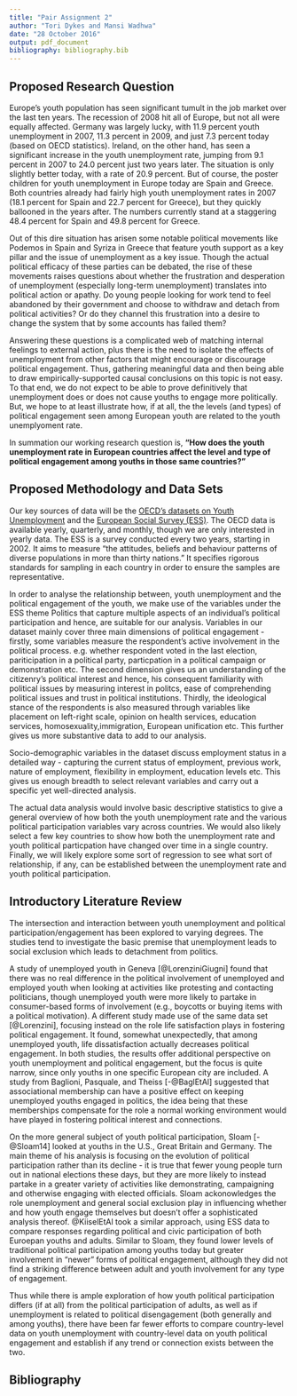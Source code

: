 ```yaml
---
title: "Pair Assignment 2"
author: "Tori Dykes and Mansi Wadhwa"
date: "28 October 2016"
output: pdf_document
bibliography: bibliography.bib
---
```


## Proposed Research Question

Europe's youth population has seen significant tumult in the job market over the last ten years. The recession of 2008 hit all of Europe, but not all were equally affected. Germany was largely lucky, with 11.9 percent youth unemployment in 2007, 11.3 percent in 2009, and just 7.3 percent today (based on OECD statistics). Ireland, on the other hand, has seen a significant increase in the youth unemployment rate, jumping from 9.1 percent in 2007 to 24.0 percent just two years later. The situation is only slightly better today, with a rate of 20.9 percent. But of course, the poster children for youth unemployment in Europe today are Spain and Greece. Both countries already had fairly high youth unemployment rates in 2007 (18.1 percent for Spain and 22.7 percent for Greece), but they quickly ballooned in the years after. The numbers currently stand at a staggering 48.4 percent for Spain and 49.8 percent for Greece.

Out of this dire situation has arisen some notable political movements like Podemos in Spain and Syriza in Greece that feature youth support as a key pillar and the issue of unemployment as a key issue. Though the actual political efficacy of these parties can be debated, the rise of these movements raises questions about whether the frustration and desperation of unemployment (especially long-term unemployment) translates into political action or apathy. Do young people looking for work tend to feel abandoned by their government and choose to withdraw and detach from political activities? Or do they channel this frustration into a desire to change the system that by some accounts has failed them? 

Answering these questions is a complicated web of matching internal feelings to external action, plus there is the need to isolate the effects of unemployment from other factors that might encourage or discourage political engagement. Thus, gathering meaningful data and then being able to draw empirically-supported causal conclusions on this topic is not easy. To that end, we do not expect to be able to prove definitively that unemployment does or does not cause youths to engage more politically. But, we hope to at least illustrate how, if at all, the the levels (and types) of political engagement seen among European youth are related to the youth unemplyoment rate.

In summation our working research question is, **"How does the youth unemployment rate in European countries affect the level and type of political engagement among youths in those same countries?"**

## Proposed Methodology and Data Sets

Our key sources of data will be the [OECD's datasets on Youth
Unemployment](https://data.oecd.org/unemp/youth-unemployment-rate.htm) and the [European Social Survey (ESS)](http://www.europeansocialsurvey.org/). The OECD data is available yearly, quarterly, and monthly, though we are only interested in yearly data. The ESS is a survey conducted every two years, starting in 2002. It aims to measure "the attitudes, beliefs and behaviour patterns of diverse populations in more than thirty nations." It specifies rigorous standards for sampling in each country in order to ensure the samples are representative. 

In order to analyse the relationship between, youth unemployment and the political engagement of the youth, we make use of the variables under the ESS theme Politics that capture multiple aspects of an individual's political participation and hence, are suitable for our analysis. Variables in our dataset mainly cover three main dimensions of political engagement - firstly, some variables measure the respondent's active involvement in the political process. e.g. whether respondent voted in the last election, pariticipation in a political party, particpation in a political campaign or demonstration etc. The second dimension gives us an understanding of the citizenry's political interest and hence, his consequent familiarity with political issues by measuring interest in politcs, ease of comprehending political issues and trust in political institutions. Thirdly, the ideological stance of the respondents is also measured through variables like placement on left-right scale, opinion on health services, education services, homosexuality,immigration, European unification etc. This further gives us more substantive data to add to our analysis.

Socio-demographic variables in the dataset discuss employment status in a detailed way - capturing the current status of employment, previous work, nature of employment, flexibility in employment, education levels etc. This gives us enough breadth to select relevant variables and carry out a specific yet well-directed analysis.

The actual data analysis would involve basic descriptive statistics to give a general overview of how both the youth unemployment rate and the various political participation variables vary across countries. We would also likely select a few key countries to show how both the unemployment rate and youth political particpation have changed over time in a single country. Finally, we will likely explore some sort of regression to see what sort of relationship, if any, can be established between the unemployment rate and youth political participation. 

## Introductory Literature Review

The intersection and interaction between youth unemployment and political participation/engagement has been explored to varying degrees. The studies tend to investigate the basic premise that unemployment leads to social exclusion which leads to detachment from politics.

A study of unemployed youth in Geneva [@LorenziniGiugni] found that there was no real difference in the political involvement of unemployed and employed youth when looking at activities like protesting and contacting politicians, though unemployed youth were more likely to partake in consumer-based forms of involvement (e.g., boycotts or buying items with a political motivation). A different study made use of the same data set [@Lorenzini], focusing instead on the role life satisfaction plays in fostering political engagement. It found, somewhat unexpectedly, that among unemployed youth, life dissatisfaction actually decreases political engagement. In both studies, the results offer additional perspective on youth unemployment and political engagement, but the focus is quite narrow, since only youths in one specific European city are included. A study from Baglioni, Pasquale, and Theiss [-@BaglEtAl] suggested that associational membership can have a positive effect on keeping unemployed youths engaged in politics, the idea being that these memberships compensate for the role a normal working environment would have played in fostering political interest and connections.

On the more general subject of youth political participation, Sloam [-@Sloam14] looked at youths in the U.S., Great Britain and Germany. The main theme of his analysis is focusing on the evolution of political participation rather than its decline - it is true that fewer young people turn out in national elections these days, but they are more likely to instead partake in a greater variety of activities like demonstrating, campaigning and otherwise engaging with elected officials. Sloam ackonowledges the role unemployment and general social exclusion play in influencing whether and how youth engage themselves but doesn't offer a sophisticated analysis thereof. @KiiselEtAl took a similar approach, using ESS data to compare responses regarding political and civic participation of both Euroepan youths and adults. Similar to Sloam, they found lower levels of traditional political participation among youths today but greater involvement in "newer" forms of political engagement, although they did not find a striking difference between adult and youth involvement for any type of engagement. 

Thus while there is ample exploration of how youth political participation differs (if at all) from the political participation of adults, as well as if unemployment is related to political disengagement (both generally and among youths), there have been far fewer efforts to compare country-level data on youth unemployment with country-level data on youth political engagement and establish if any trend or connection exists between the two. 



## Bibliography
